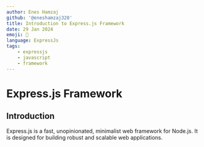 ---
author: Enes Hamzaj
github: '@eneshamzaj328'
title: Introduction to Express.js Framework
date: 29 Jan 2024
emoji: 🚀
language: ExpressJs
tags:
    - expressjs
    - javascript
    - framework
---

# Express.js Framework

## Introduction

Express.js is a fast, unopinionated, minimalist web framework for Node.js. It is designed for building robust and scalable web applications.
